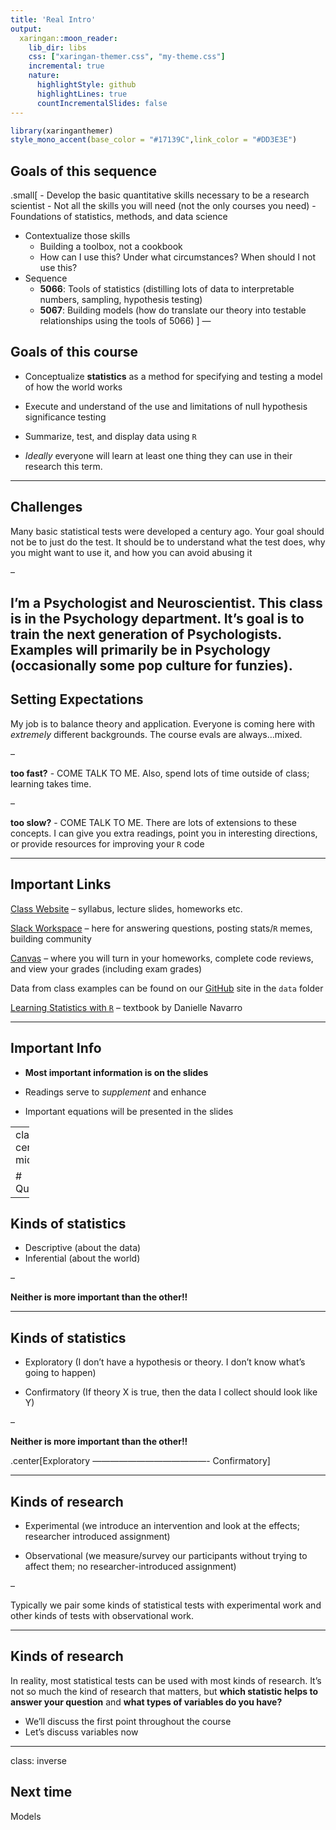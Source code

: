 ```yaml
---
title: 'Real Intro'
output:
  xaringan::moon_reader:
    lib_dir: libs
    css: ["xaringan-themer.css", "my-theme.css"]
    incremental: true
    nature:
      highlightStyle: github
      highlightLines: true
      countIncrementalSlides: false
---
```


```r
library(xaringanthemer)
style_mono_accent(base_color = "#17139C",link_color = "#DD3E3E")

```


## Goals of this sequence
.small[
- Develop the basic quantitative skills necessary to be a research scientist
    - Not all the skills you will need (not the only courses you need)
    - Foundations of statistics, methods, and data science

- Contextualize those skills
    - Building a toolbox, not a cookbook
    - How can I use this? Under what circumstances? When should I not use this?
    
- Sequence
  - **5066**: Tools of statistics (distilling lots of data to interpretable numbers, sampling, hypothesis testing)
  - **5067**: Building models (how do translate our theory into testable relationships using the tools of 5066)
]
---

## Goals of this course

  - Conceptualize __statistics__ as a method for specifying and testing a model of how the world works
  
  - Execute and understand of the use and limitations of null hypothesis significance testing
  
  - Summarize, test, and display data using `R`
  
  - *Ideally* everyone will learn at least one thing they can use in their research this term.

---

## Challenges

Many basic statistical tests were developed a century ago. Your goal should not be to just do the test. It should be to understand what the test does, why you might want to use it, and how you can avoid abusing it

--

I'm a Psychologist and Neuroscientist. This class is in the Psychology department. It's goal is to train the next generation of Psychologists. Examples will primarily be in Psychology (occasionally some pop culture for funzies). 
---

## Setting Expectations

My job is to balance theory and application. Everyone is coming here with *extremely* different backgrounds. The course evals are always...mixed. 

--

**too fast?** - COME TALK TO ME. Also, spend lots of time outside of class; learning takes time.

--

**too slow?** - COME TALK TO ME. There are lots of extensions to these concepts. I can give you extra readings, point you in interesting directions, or provide resources for improving your `R` code

---

## Important Links

[Class Website](https://shellyc26.github.io/psy5066/index.html) -- syllabus, lecture slides, homeworks etc. 

[Slack Workspace](https://quant-i.slack.com/) -- here for answering questions, posting stats/`R` memes, building community

[Canvas](https://wustl.instructure.com/courses/116326) -- where you will turn in your homeworks, complete code reviews, and view your grades (including exam grades)

Data from class examples can be found on our [GitHub](https://github.com/shellyc26/psy5066) site in the `data` folder

[Learning Statistics with `R`](https://learningstatisticswithr.com/) -- textbook by Danielle Navarro

---

## Important Info

- **Most important information is on the slides**

- Readings serve to *supplement* and enhance

- Important equations will be presented in the slides

---
class: center, middle

# Questions?

---

## Kinds of statistics

- Descriptive (about the data)
- Inferential (about the world)

--

**Neither is more important than the other!!**

---

## Kinds of statistics

- Exploratory (I don't have a hypothesis or theory. I don't know what's going to happen)

- Confirmatory (If theory X is true, then the data I collect should look like Y)

--

**Neither is more important than the other!!**


.center[Exploratory ---------------------------------------- Confirmatory]

---

## Kinds of research

- Experimental (we introduce an intervention and look at the effects; researcher introduced assignment)

- Observational (we measure/survey our participants without trying to affect them; no researcher-introduced assignment)

--

Typically we pair some kinds of statistical tests with experimental work and other kinds of tests with observational work.

---

## Kinds of research

In reality, most statistical tests can be used with most kinds of research. It's not so much the kind of research that matters, but __which statistic helps to answer your question__ and __what types of variables do you have?__

- We'll discuss the first point throughout the course
- Let's discuss variables now
  
---

class: inverse 

## Next time

Models

